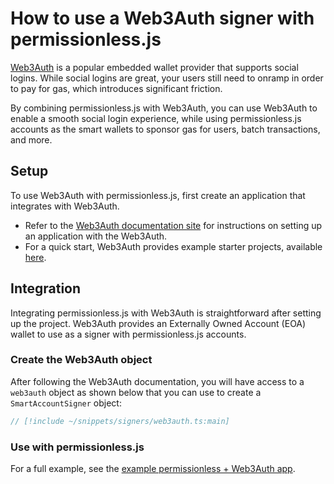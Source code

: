 
# How to use a Web3Auth signer with permissionless.js

[Web3Auth](https://web3auth.io/) is a popular embedded wallet provider that supports social logins. While social logins are great, your users still need to onramp in order to pay for gas, which introduces significant friction.

By combining permissionless.js with Web3Auth, you can use Web3Auth to enable a smooth social login experience, while using permissionless.js accounts as the smart wallets to sponsor gas for users, batch transactions, and more.

## Setup

To use Web3Auth with permissionless.js, first create an application that integrates with Web3Auth.

- Refer to the [Web3Auth documentation site](https://web3auth.io/docs/index.html) for instructions on setting up an application with the Web3Auth.
- For a quick start, Web3Auth provides example starter projects, available [here](https://web3auth.io/docs/examples?product=Plug+and+Play&sdk=Plug+and+Play+Web+Modal+SDK).

## Integration
Integrating permissionless.js with Web3Auth is straightforward after setting up the project. Web3Auth provides an Externally Owned Account (EOA) wallet to use as a signer with permissionless.js accounts.

### Create the Web3Auth object
After following the Web3Auth documentation, you will have access to a `web3auth` object as shown below that you can use to create a `SmartAccountSigner` object:

```typescript
// [!include ~/snippets/signers/web3auth.ts:main]
```

### Use with permissionless.js

<SmartAccounts />

For a full example, see the [example permissionless + Web3Auth app](https://github.com/pimlicolabs/web3auth-demo/blob/main/src/components/web3auth/web3auth.tsx).
